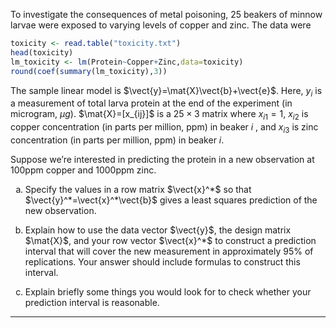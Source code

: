 To investigate the consequences of metal poisoning, 25 beakers of minnow larvae were exposed to varying levels of copper and zinc.
The data were

```r
toxicity <- read.table("toxicity.txt")
head(toxicity)
lm_toxicity <- lm(Protein~Copper+Zinc,data=toxicity)
round(coef(summary(lm_toxicity),3))
```
The sample linear model is $\vect{y}=\mat{X}\vect{b}+\vect{e}$.
Here, $y_i$ is a measurement of total larva protein at the end of the experiment (in microgram, $\mu g$). $\mat{X}=[x_{ij}]$ is a $25\times 3$ matrix where $x_{i1}=1$, $x_{i2}$ is copper concentration (in parts per million, ppm) in beaker $i$ , and $x_{i3}$ is zinc concentration (in parts per million, ppm) in beaker $i$.

Suppose we're interested in predicting the protein in a new observation at 100ppm copper and 1000ppm zinc.

(a) Specify the values in a row matrix $\vect{x}^*$ so that $\vect{y}^*=\vect{x}^*\vect{b}$ gives a least squares prediction of the new observation.

(b) Explain how to use the data vector $\vect{y}$, the design matrix $\mat{X}$, and your row vector $\vect{x}^*$ to construct a prediction interval that will cover the new measurement in approximately 95% of replications. Your answer should include formulas to construct this interval.

(c) Explain briefly some things you would look for to check whether your prediction interval is reasonable.

-------



